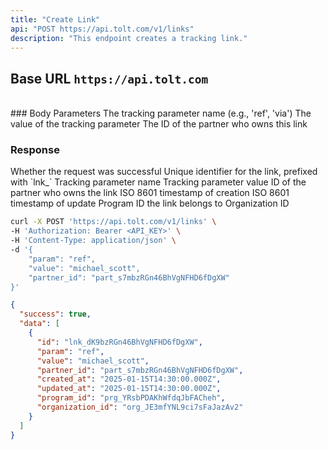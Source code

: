 ```yaml
---
title: "Create Link"
api: "POST https://api.tolt.com/v1/links"
description: "This endpoint creates a tracking link."
---
```


## Base URL `https://api.tolt.com`

<br />
### Body Parameters

<ParamField body="param*" type="string">
  The tracking parameter name (e.g., 'ref', 'via')
</ParamField>

<ParamField body="value*" type="string">
  The value of the tracking parameter
</ParamField>

<ParamField body="partner_id*" type="string">
  The ID of the partner who owns this link
</ParamField>

### Response

<ResponseField name="success" type="boolean">
  Whether the request was successful
</ResponseField>

<ResponseField name="data" type="array[Object]">
  <Expandable title="properties" defaultOpen={true}>
    <ResponseField name="id" type="string">
      Unique identifier for the link, prefixed with `lnk_`
    </ResponseField>
    <ResponseField name="param" type="string">
      Tracking parameter name
    </ResponseField>
    <ResponseField name="value" type="string">
      Tracking parameter value
    </ResponseField>
    <ResponseField name="partner_id" type="string">
      ID of the partner who owns the link
    </ResponseField>
    <ResponseField name="created_at" type="string">
      ISO 8601 timestamp of creation
    </ResponseField>
    <ResponseField name="updated_at" type="string">
      ISO 8601 timestamp of update
    </ResponseField>
    <ResponseField name="program_id" type="string">
      Program ID the link belongs to
    </ResponseField>
    <ResponseField name="organization_id" type="string">
      Organization ID
    </ResponseField>
  </Expandable>
</ResponseField>

<RequestExample>

```bash cURL
curl -X POST 'https://api.tolt.com/v1/links' \
-H 'Authorization: Bearer <API_KEY>' \
-H 'Content-Type: application/json' \
-d '{
    "param": "ref",
    "value": "michael_scott",
    "partner_id": "part_s7mbzRGn46BhVgNFHD6fDgXW"
}'
```

</RequestExample>

<ResponseExample>

```json Response
{
  "success": true,
  "data": [
    {
      "id": "lnk_dK9bzRGn46BhVgNFHD6fDgXW",
      "param": "ref",
      "value": "michael_scott",
      "partner_id": "part_s7mbzRGn46BhVgNFHD6fDgXW",
      "created_at": "2025-01-15T14:30:00.000Z",
      "updated_at": "2025-01-15T14:30:00.000Z",
      "program_id": "prg_YRsbPDAKhWfdqJbFACheh",
      "organization_id": "org_JE3mfYNL9ci7sFaJazAv2"
    }
  ]
}
```

</ResponseExample>
